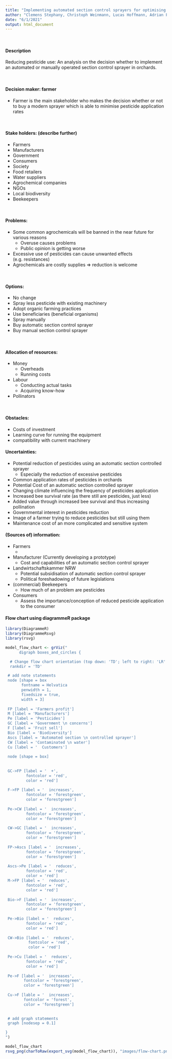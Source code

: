 ```yaml
---
title: "Implementing automated section control sprayers for optimising pesticide application in orchards"
author: "Clemens Stephany, Christoph Weinmann, Lucas Hoffmann, Adrian Fülle, Jasper Hackling"
date: "6/1/2021"
output: html_document
---
```


\ 

#### Description   
Reducing pesticide use: An analysis on the decision whether to implement an automated or manually operated section control sprayer in orchards.

\ 

#### Decision maker: farmer   
* Farmer is the main stakeholder who makes the decision whether or not to buy a modern sprayer which is able to minimise pesticide application rates

\ 

#### Stake holders: (describe further)
* Farmers 
* Manufacturers 
* Government 
* Consumers 
* Society 
* Food retailers 
* Water suppliers 
* Agrochemical companies 
* NGOs 
* Local biodiversity
* Beekeepers

\ 

#### Problems:    
* Some common agrochemicals will be banned in the near future for various reasons
  + Overuse causes problems 
  + Public opinion is getting worse   
* Excessive use of pesticides can cause unwanted effects (e.g. resistances)  
* Agrochemicals are costly supplies $\Rightarrow$ reduction is welcome  

\ 

#### Options:  
* No change 
* Spray less pesticide with existing machinery 
* Adopt organic farming practices 
* Use beneficiaries (beneficial organisms)
* Spray manually 
* Buy automatic section control sprayer
* Buy manual section control sprayer

\ 

#### Allocation of resources:  
* Money
  + Overheads
  + Running costs 
* Labour 
  + Conducting actual tasks 
  + Acquiring know-how
* Pollinators  

\ 

#### Obstacles:  
* Costs of investment
* Learning curve for running the equipment 
* compatibility with current machinery

#### Uncertainties:  
* Potential reduction of pesticides using an automatic section controlled sprayer
  + Especially the reduction of excessive pesticides
* Common application rates of pesticides in orchards
* Potential Cost of an automatic section controlled sprayer
* Changing climate influencing the frequency of pesticides application
* Increased bee survival rate (as there still are pesticides, just less)
* Added value through increased bee survival and thus increasing pollination
* Governmental interest in pesticides reduction
* Image of a farmer trying to reduce pesticides but still using them
* Maintenance cost of an more complicated and sensitive system

#### (Sources of) information:
* Farmers
  + 
* Manufacturer (Currently developing a prototype)
  + Cost and capabilities of an automatic section control sprayer
* Landwirtschaftskammer NRW
  + Potential subsidisation of automatic section control sprayer
  + Political foreshadowing of future legislations
* (commercial) Beekeepers
  + How much of an problem are pesticides
* Consumers
  + Assess the importance/conception of reduced pesticide application to the consumer 


#### Flow chart using diagrammeR package 
```r
library(DiagrammeR)
library(DiagrammeRsvg)
library(rsvg)
```

```r
model_flow_chart <- grViz("
      digraph boxes_and_circles {

  # Change flow chart orientation (top down: 'TD'; left to right: 'LR' 
  rankdir = 'TD'

 # add note statements
 node [shape = box
       fontname = Helvatica
       penwidth = 1, 
       fixedsize = true, 
       width = 3]
       
 FP [label = 'Farmers profit']
 M [label = 'Manufacturers']
 Pe [label = 'Pesticides']
 GC [label = 'Government \n concerns']
 F [label = 'Fruit sell']
 Bio [label = 'Biodiversity']
 Ascs [label = 'Automated section \n controlled sprayer']
 CW [label = 'Contaminated \n water']
 Cu [label = '  Customers']
 
 node [shape = box]
 
  
 GC->FP [label = '  +',
         fontcolor = 'red',
         color = 'red']
         
 F->FP [label = '  increases',
         fontcolor = 'forestgreen',
         color = 'forestgreen']
 
 Pe->CW [label = '  increases',
         fontcolor = 'forestgreen',
         color = 'forestgreen']
 
 CW->GC [label = '  increases',
         fontcolor = 'forestgreen',
         color = 'forestgreen']
 
 FP->Ascs [label = '  increases',
         fontcolor = 'forestgreen',
         color = 'forestgreen']
 
 Ascs->Pe [label = '  reduces',
         fontcolor = 'red',
         color = 'red']
 M->FP [label = '  reduces',
         fontcolor = 'red',
         color = 'red']
         
 Bio->F [label = '  increases',
         fontcolor = 'forestgreen',
         color = 'forestgreen']
 
 Pe->Bio [label = '  reduces',
         fontcolor = 'red',
         color = 'red']
         
 CW->Bio [label = '  reduces',
          fontcolor = 'red',
          color = 'red']
          
 Pe->Cu [label = '  reduces',
         fontcolor = 'red',
         color = 'red']
         
 Pe->F [label = '  increases',
        fontcolor = 'forestgreen',
        color = 'forestgreen']
        
 Cu->F [lable = '  increases',
        fontcolor = 'forest',
        color = 'forestgreen']
 

 # add graph statements 
 graph [nodesep = 0.1]

}
")

model_flow_chart
rsvg_png(charToRaw(export_svg(model_flow_chart)), "images/flow-chart.png")

```



 